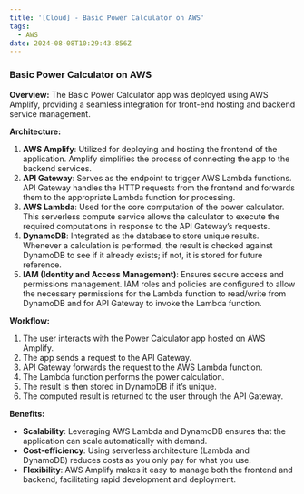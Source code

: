 ```yaml
---
title: '[Cloud] - Basic Power Calculator on AWS'
tags:
  - AWS
date: 2024-08-08T10:29:43.856Z
---
```


### Basic Power Calculator on AWS

**Overview:**
The Basic Power Calculator app was deployed using AWS Amplify, providing a seamless integration for front-end hosting and backend service management.

**Architecture:**

1. **AWS Amplify**: Utilized for deploying and hosting the frontend of the application. Amplify simplifies the process of connecting the app to the backend services.
2. **API Gateway**: Serves as the endpoint to trigger AWS Lambda functions. API Gateway handles the HTTP requests from the frontend and forwards them to the appropriate Lambda function for processing.
3. **AWS Lambda**: Used for the core computation of the power calculator. This serverless compute service allows the calculator to execute the required computations in response to the API Gateway’s requests.
4. **DynamoDB**: Integrated as the database to store unique results. Whenever a calculation is performed, the result is checked against DynamoDB to see if it already exists; if not, it is stored for future reference.
5. **IAM (Identity and Access Management)**: Ensures secure access and permissions management. IAM roles and policies are configured to allow the necessary permissions for the Lambda function to read/write from DynamoDB and for API Gateway to invoke the Lambda function.

**Workflow:**

1. The user interacts with the Power Calculator app hosted on AWS Amplify.
2. The app sends a request to the API Gateway.
3. API Gateway forwards the request to the AWS Lambda function.
4. The Lambda function performs the power calculation.
5. The result is then stored in DynamoDB if it’s unique.
6. The computed result is returned to the user through the API Gateway.

**Benefits:**

* **Scalability**: Leveraging AWS Lambda and DynamoDB ensures that the application can scale automatically with demand.
* **Cost-efficiency**: Using serverless architecture (Lambda and DynamoDB) reduces costs as you only pay for what you use.
* **Flexibility**: AWS Amplify makes it easy to manage both the frontend and backend, facilitating rapid development and deployment.
